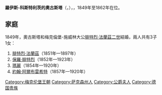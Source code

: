 {{Multiple issues|
{{Expand language|1=en|time=2020-11-16T12:07:46+00:00}}
{{Unreferenced|time=2020-11-16T12:07:46+00:00}}
}}
{{Infobox noble
| name         = 羅伊斯-科斯特利茨的奧古斯塔
| image        = Auguste, Groothertogin van Mecklenburg-Schwerin.jpg
| succession   = 梅克倫堡-施威林大公夫人
| reign        = 1849年 — 1862年
| birth_date   = {{Birth date|1822|5|26|df=y}}
| birth_place  = [[克利普豪森|克利普豪森]]
| death_date   = {{Death date and age|1862|3|3|1822|5|26|df=yes}}
| death_place  = [[什未林|施威林]]
| burial_place = [[什未林城堡|什未林城堡]]
| noble family = [[羅伊斯統治者列表|羅伊斯家族]]
| father       = [[亨利六十三世_(羅伊斯-科斯特利茨)|羅伊斯-科斯特利茨的亨利六十三世]]
| mother       = 斯托貝格-維尼格羅德的艾蕾諾爾
}}
'''羅伊斯-科斯特利茨的奧古斯塔'''（{{lang-de|Auguste Reuß zu Köstritz}}，{{bd|1822年|5月26日|1862年|3月3日}}），{{le|梅克倫堡-施威林大公夫人|List of consorts of Mecklenburg}}，1849年至1862年在位。

== 家庭 ==
1849年，奧古斯塔和梅克倫堡-施威林大公[[腓特烈·法蘭茲二世|腓特烈·法蘭茲二世]]結婚，兩人共有3子1女：
# [[腓特烈·法蘭茲三世|腓特烈·法蘭茲]]（1851年—1897年）
# [[梅克倫堡的保羅·腓特烈|保羅·腓特烈]]（1852年—1923年）
# [[瑪麗_(梅克倫堡-什未林)|瑪麗]]（1854年—1920年）
# [[约翰·阿尔布雷希特_(梅克伦堡-什未林)|約翰·阿爾布雷希特]]（1857年—1920年）

[[Category:梅克伦堡王朝|Category:梅克伦堡王朝]]
[[Category:萨克森州人|Category:萨克森州人]]
[[Category:公爵夫人|Category:公爵夫人]]
[[Category:德国贵族|Category:德国贵族]]